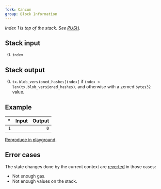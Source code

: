 ```yaml
---
fork: Cancun
group: Block Information
---
```


*Index 1 is top of the stack. See [PUSH](/#60).*

## Stack input

0. `index`

## Stack output

0. `tx.blob_versioned_hashes[index]` if `index < len(tx.blob_versioned_hashes)`, and otherwise with a zeroed `bytes32` value.

## Example

| * | Input | Output |
|--:|------:|-------:|
| `1` | | `0` |

[Reproduce in playground](/playground?unit=Wei&codeType=Mnemonic&code='BLOBHASH'_).

## Error cases

The state changes done by the current context are [reverted](#FD) in those cases:
- Not enough gas.
- Not enough values on the stack.
